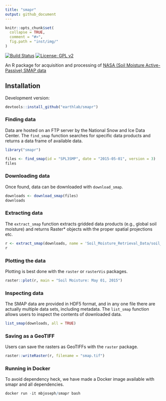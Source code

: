 ```yaml
---
title: "smapr"
output: github_document
---
```


```r
knitr::opts_chunk$set(
  collapse = TRUE,
  comment = "#>",
  fig.path = "inst/img/"
)
```

[![Build Status](https://travis-ci.org/earthlab/smapr.svg?branch=master)](https://travis-ci.org/earthlab/smapr) [![License: GPL v2](https://img.shields.io/badge/License-GPL%20v2-blue.svg)](https://img.shields.io/badge/License-GPL%20v2-blue.svg)

An R package for acquisition and processing of [NASA (Soil Moisture Active-Passive) SMAP data](http://smap.jpl.nasa.gov/)

## Installation

Development version:

```r
devtools::install_github("earthlab/smapr")
```

### Finding data

Data are hosted on an FTP server by the National Snow and Ice Data Center.
The `find_smap` function searches for specific data products and returns a data frame of available data.

```r
library("smapr")

files <- find_smap(id = "SPL3SMP", date = "2015-05-01", version = 3)
files
```

### Downloading data

Once found, data can be downloaded with `download_smap`.

```r
downloads <- download_smap(files)
downloads
```


### Extracting data

The `extract_smap` function extracts gridded data products (e.g., global soil moisture) and returns Raster* objects with the proper spatial projections etc.

```r
r <- extract_smap(downloads, name = 'Soil_Moisture_Retrieval_Data/soil_moisture')
r
```

### Plotting the data

Plotting is best done with the `raster` or `rasterVis` packages.

```r
raster::plot(r, main = "Soil Moisture: May 01, 2015")
```


### Inspecting data

The SMAP data are provided in HDF5 format, and in any one file there are actually multiple data sets, including metadata.
The `list_smap` function allows users to inspect the contents of downloaded data.

```r
list_smap(downloads, all = TRUE)
```

### Saving as a GeoTIFF

Users can save the rasters as GeoTIFFs with the `raster` package.

```r
raster::writeRaster(r, filename = "smap.tif")
```

### Running in Docker

To avoid dependency heck, we have made a Docker image available with smapr and all dependencies.

```r
docker run -it mbjoseph/smapr bash
```

